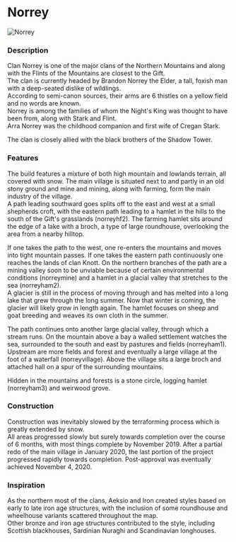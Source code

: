 

# Norrey

<Image src="https://cdn.sanity.io/images/1as7cn02/production/60b5a9bd74f9569436ddeba566eacbc725780789-1280x720.png?w=976&h=350&fit=crop&crop=center&auto=format" alt="Norrey" width={976} height={350}  />

<ProjectDetails
  floatRight
  region="North"
  house="Clan Norrey"
  type="Clan"
  status="Completed"
  warp="/warp norrey"
  projectLead="AeksioOndos, GentleIronGiant"
  dateStarted="June 27, 2019"
  dateCompleted="June 27, 2019"
/>

### Description  


Clan Norrey is one of the major clans of the Northern Mountains and along with the Flints of the Mountains are closest to the Gift.  
The clan is currently headed by Brandon Norrey the Elder, a tall, foxish man with a deep-seated dislike of wildlings.  
According to semi-canon sources, their arms are 6 thistles on a yellow field and no words are known.  
Norrey is among the families of whom the Night's King was thought to have been from, along with Stark and Flint.  
Arra Norrey was the childhood companion and first wife of Cregan Stark.  
  
The clan is closely allied with the black brothers of the Shadow Tower.

### Features

The build features a mixture of both high mountain and lowlands terrain, all covered with snow. The main village is situated next to and partly in an old stony ground and mine and mining, along with farming, form the main industry of the village.  
A path leading southward goes splits off to the east and west at a small shepherds croft, with the eastern path leading to a hamlet in the hills to the south of the Gift's grasslands (norreyhf2). The farming hamlet sits around the edge of a lake with a broch, a type of large roundhouse, overlooking the area from a nearby hilltop.  
  
If one takes the path to the west, one re-enters the mountains and moves into tight mountain passes. If one takes the eastern path continuously one reaches the lands of clan Knott. On the northern branches of the path are a mining valley soon to be unviable because of certain environmental conditions (norreymine) and a hamlet in a glacial valley that stretches to the sea (norreyham2).  
A glacier is still in the process of moving through and has melted into a long lake that grew through the long summer. Now that winter is coming, the glacier will likely grow in length again. The hamlet focuses on sheep and goat breeding and weaves its own cloth in the summer.  
  
The path continues onto another large glacial valley, through which a stream runs. On the mountain above a bay a walled settlement watches the sea, surrounded to the south and east by pastures and fields (norreyham1). Upstream are more fields and forest and eventually a large village at the foot of a waterfall (norreyvillage). Above the village sits a large broch and attached hall on a spur of the surrounding mountains.  
  
Hidden in the mountains and forests is a stone circle, logging hamlet (norreyham3) and weirwood grove.

### Construction

Construction was inevitably slowed by the terraforming process which is greatly extended by snow.  
All areas progressed slowly but surely towards completion over the course of 6 months, with most things complete by November 2019. After a partial redo of the main village in January 2020, the last portion of the project progressed rapidly towards completion. Post-approval was eventually achieved November 4, 2020.

### Inspiration

As the northern most of the clans, Aeksio and Iron created styles based on early to late iron age structures, with the inclusion of some roundhouse and wheelhouse variants scattered throughout the map.  
Other bronze and iron age structures contributed to the style, including Scottish blackhouses, Sardinian Nuraghi and Scandinavian longhouses.